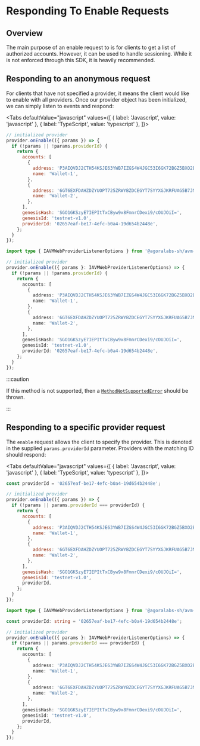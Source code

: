 
# Responding To Enable Requests

<TOCInline
  maxHeadingLevel={4}
  toc={toc}
/>

## Overview

The main purpose of an enable request to is for clients to get a list of authorized accounts. However, it can be used to handle sessioning. While it is not enforced through this SDK, it is heavily recommended.

## Responding to an anonymous request

For clients that have not specified a provider, it means the client would like to enable with all providers. Once our provider object has been initialized, we can simply listen to events and respond:

<Tabs
  defaultValue="javascript"
  values={[
    { label: 'Javascript', value: 'javascript' },
    { label: 'TypeScript', value: 'typescript' },
  ]}>
  <TabItem value="javascript">

```js
// initialized provider
provider.onEnable(({ params }) => {
  if (!params || !params.providerId) {
    return {
      accounts: [
        {
          address: 'P3AIQVDJ2CTH54KSJE63YWB7IZGS4W4JGC53I6GK72BGZ5BXO2B2PS4M4U',
          name: 'Wallet-1',
        },
        {
          address: '6GT6EXFDAHZDZYUOPT725ZRWYBZDCEGYT7SYYXGJKRFUAG5B7JMI7DQRNQ',
          name: 'Wallet-2',
        },
      ],
      genesisHash: 'SGO1GKSzyE7IEPItTxCByw9x8FmnrCDexi9/cOUJOiI=',
      genesisId: 'testnet-v1.0',
      providerId: '02657eaf-be17-4efc-b0a4-19d654b2448e',
    };
  }
});
```

  </TabItem>
  <TabItem value="typescript">

```typescript
import type { IAVMWebProviderListenerOptions } from '@agoralabs-sh/avm-web-provider';

// initialized provider
provider.onEnable(({ params }: IAVMWebProviderListenerOptions) => {
  if (!params || !params.providerId) {
    return {
      accounts: [
        {
          address: 'P3AIQVDJ2CTH54KSJE63YWB7IZGS4W4JGC53I6GK72BGZ5BXO2B2PS4M4U',
          name: 'Wallet-1',
        },
        {
          address: '6GT6EXFDAHZDZYUOPT725ZRWYBZDCEGYT7SYYXGJKRFUAG5B7JMI7DQRNQ',
          name: 'Wallet-2',
        },
      ],
      genesisHash: 'SGO1GKSzyE7IEPItTxCByw9x8FmnrCDexi9/cOUJOiI=',
      genesisId: 'testnet-v1.0',
      providerId: '02657eaf-be17-4efc-b0a4-19d654b2448e',
    };
  }
});
```

  </TabItem>
</Tabs>

:::caution

If this method is not supported, then a [`MethodNotSupportedError`](../../api-reference/errors#methodnotsupportederror) should be thrown.

:::

## Responding to a specific provider request

The `enable` request allows the client to specify the provider. This is denoted in the supplied `params.providerId` parameter. Providers with the matching ID should respond:

<Tabs
  defaultValue="javascript"
  values={[
    { label: 'Javascript', value: 'javascript' },
    { label: 'TypeScript', value: 'typescript' },
  ]}>
  <TabItem value="javascript">

```js
const providerId = '02657eaf-be17-4efc-b0a4-19d654b2448e';

// initialized provider
provider.onEnable(({ params }) => {
  if (!params || params.providerId === providerId) {
    return {
      accounts: [
        {
          address: 'P3AIQVDJ2CTH54KSJE63YWB7IZGS4W4JGC53I6GK72BGZ5BXO2B2PS4M4U',
          name: 'Wallet-1',
        },
        {
          address: '6GT6EXFDAHZDZYUOPT725ZRWYBZDCEGYT7SYYXGJKRFUAG5B7JMI7DQRNQ',
          name: 'Wallet-2',
        },
      ],
      genesisHash: 'SGO1GKSzyE7IEPItTxCByw9x8FmnrCDexi9/cOUJOiI=',
      genesisId: 'testnet-v1.0',
      providerId,
    };
  }
});
```

  </TabItem>
  <TabItem value="typescript">

```typescript
import type { IAVMWebProviderListenerOptions } from '@agoralabs-sh/avm-web-provider';

const providerId: string = '02657eaf-be17-4efc-b0a4-19d654b2448e';

// initialized provider
provider.onEnable(({ params }: IAVMWebProviderListenerOptions) => {
  if (!params || params.providerId === providerId) {
    return {
      accounts: [
        {
          address: 'P3AIQVDJ2CTH54KSJE63YWB7IZGS4W4JGC53I6GK72BGZ5BXO2B2PS4M4U',
          name: 'Wallet-1',
        },
        {
          address: '6GT6EXFDAHZDZYUOPT725ZRWYBZDCEGYT7SYYXGJKRFUAG5B7JMI7DQRNQ',
          name: 'Wallet-2',
        },
      ],
      genesisHash: 'SGO1GKSzyE7IEPItTxCByw9x8FmnrCDexi9/cOUJOiI=',
      genesisId: 'testnet-v1.0',
      providerId,
    };
  }
});
```

  </TabItem>
</Tabs>
